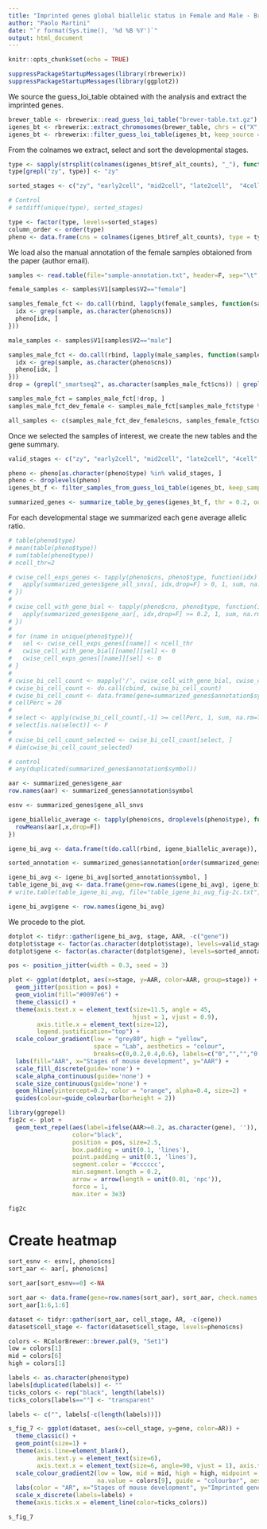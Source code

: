 ```yaml
---
title: "Imprinted genes global biallelic status in Female and Male - BrewerIX"
author: "Paolo Martini"
date: "`r format(Sys.time(), '%d %B %Y')`"
output: html_document
---
```


```r
knitr::opts_chunk$set(echo = TRUE)
```

```r
suppressPackageStartupMessages(library(rbrewerix))
suppressPackageStartupMessages(library(ggplot2))
```

We source the guess_loi_table obtained with the analysis and extract the imprinted genes.

```r
brewer_table <- rbrewerix::read_guess_loi_table("brewer-table.txt.gz")
igenes_bt <- rbrewerix::extract_chromosomes(brewer_table, chrs = c("X", "Y"), invert_selection = T)
igenes_bt <- rbrewerix::filter_guess_loi_table(igenes_bt, keep_source = c("A","B"))
```

From the colnames we extract, select and sort the developmental stages.

```r
type <- sapply(strsplit(colnames(igenes_bt$ref_alt_counts), "_"), function(x) x[1])
type[grepl("zy", type)] <- "zy"

sorted_stages <- c("zy", "early2cell", "mid2cell", "late2cell",  "4cell", "8cell", "16cell",  "earlyblast", "midblast", "lateblast", "fibroblast", "BXC", "C57twocell")

# Control
# setdiff(unique(type), sorted_stages)

type <- factor(type, levels=sorted_stages)
column_order <- order(type)
pheno <- data.frame(cns = colnames(igenes_bt$ref_alt_counts), type = type, stringsAsFactors = F)[column_order, ]

```

We load also the manual annotation of the female samples obtaioned from the paper (author email).

```r
samples <- read.table(file="sample-annotation.txt", header=F, sep="\t", stringsAsFactors = F, check.names = F)

female_samples <- samples$V1[samples$V2=="female"]

samples_female_fct <- do.call(rbind, lapply(female_samples, function(sample) {
  idx <- grep(sample, as.character(pheno$cns))
  pheno[idx, ]
}))

male_samples <- samples$V1[samples$V2=="male"]

samples_male_fct <- do.call(rbind, lapply(male_samples, function(sample) {
  idx <- grep(sample, as.character(pheno$cns))
  pheno[idx, ]
}))
drop = (grepl("_smartseq2", as.character(samples_male_fct$cns)) | grepl("pooled_split", as.character(samples_male_fct$cns)))

samples_male_fct = samples_male_fct[!drop, ]
samples_male_fct_dev_female <- samples_male_fct[samples_male_fct$type %in% samples_female_fct$type, ]

all_samples <- c(samples_male_fct_dev_female$cns, samples_female_fct$cns)
```

Once we selected the samples of interest, we create the new tables and the gene summary.

```r

valid_stages <- c("zy", "early2cell", "mid2cell", "late2cell", "4cell", "8cell", "16cell",  "earlyblast", "midblast", "lateblast", "fibroblast")

pheno <- pheno[as.character(pheno$type) %in% valid_stages, ]
pheno <- droplevels(pheno)
igenes_bt_f <- filter_samples_from_guess_loi_table(igenes_bt, keep_samples = pheno$cns)

summarized_genes <- summarize_table_by_genes(igenes_bt_f, thr = 0.2, odepth = 20, min_ac = 4, min_number_of_sig_SNP = 1)
```

For each developmental stage we summarized each gene average allelic ratio.

```r
# table(pheno$type)
# mean(table(pheno$type))
# sum(table(pheno$type))
# ncell_thr=2
```
```r
# cwise_cell_exps_genes <- tapply(pheno$cns, pheno$type, function(idx) {
#   apply(summarized_genes$gene_all_snvs[, idx,drop=F] > 0, 1, sum, na.rm=T)
# })
# 
# cwise_cell_with_gene_bial <- tapply(pheno$cns, pheno$type, function(idx) {
#   apply(summarized_genes$gene_aar[, idx,drop=F] >= 0.2, 1, sum, na.rm=T)
# })
# 
# for (name in unique(pheno$type)){
#   sel <- cwise_cell_exps_genes[[name]] < ncell_thr
#   cwise_cell_with_gene_bial[[name]][sel] <- 0
#   cwise_cell_exps_genes[[name]][sel] <- 0
# }
# 
# cwise_bi_cell_count <- mapply('/', cwise_cell_with_gene_bial, cwise_cell_exps_genes, SIMPLIFY = F)
# cwise_bi_cell_count <- do.call(cbind, cwise_bi_cell_count)
# cwise_bi_cell_count <- data.frame(gene=summarized_genes$annotation$symbol, cwise_bi_cell_count*100, stringsAsFactors = F, check.names = F)
# cellPerc = 20
# 
# select <- apply(cwise_bi_cell_count[,-1] >= cellPerc, 1, sum, na.rm=T) >= 1 # keep lines with at least one value above cellPerc
# select[is.na(select)] <- F
# 
# cwise_bi_cell_count_selected <- cwise_bi_cell_count[select, ]
# dim(cwise_bi_cell_count_selected)

```

```r
# control
# any(duplicated(summarized_genes$annotation$symbol))

aar <- summarized_genes$gene_aar
row.names(aar) <- summarized_genes$annotation$symbol

esnv <- summarized_genes$gene_all_snvs

igene_biallelic_average <- tapply(pheno$cns, droplevels(pheno$type), function(x) {
  rowMeans(aar[,x,drop=F])
})

igene_bi_avg <- data.frame(t(do.call(rbind, igene_biallelic_average)), check.names = F)

sorted_annotation <- summarized_genes$annotation[order(summarized_genes$annotation$chr,summarized_genes$annotation$TSS), ]

igene_bi_avg <- igene_bi_avg[sorted_annotation$symbol, ]
table_igene_bi_avg <- data.frame(gene=row.names(igene_bi_avg), igene_bi_avg, stringsAsFactors = F)
# write.table(table_igene_bi_avg, file="table_igene_bi_avg_fig-2c.txt", sep="\t", quote=F, row.names=F)

igene_bi_avg$gene <- row.names(igene_bi_avg)

```

We procede to the plot.

```r

dotplot <- tidyr::gather(igene_bi_avg, stage, AAR, -c("gene"))
dotplot$stage <- factor(as.character(dotplot$stage), levels=valid_stages)
dotplot$gene <- factor(as.character(dotplot$gene), levels=sorted_annotation$symbol)

pos <- position_jitter(width = 0.3, seed = 3)
```

```r
plot <- ggplot(dotplot, aes(x=stage, y=AAR, color=AAR, group=stage)) +
  geom_jitter(position = pos) +
  geom_violin(fill="#0097e6") +
  theme_classic() +
  theme(axis.text.x = element_text(size=11.5, angle = 45,
                                   hjust = 1, vjust = 0.9),
        axis.title.x = element_text(size=12),
        legend.justification="top") +
  scale_colour_gradient(low = "grey80", high = "yellow",
                        space = "Lab", aesthetics = "colour", 
                        breaks=c(0,0.2,0.4,0.6), labels=c("0","","","0.6")) +
  labs(fill="AAR", x="Stages of mouse development", y="AAR") +
  scale_fill_discrete(guide='none') + 
  scale_alpha_continuous(guide='none') +
  scale_size_continuous(guide='none') + 
  geom_hline(yintercept=0.2, color = "orange", alpha=0.4, size=2) + 
  guides(colour=guide_colourbar(barheight = 2))

library(ggrepel)
fig2c <- plot +
  geom_text_repel(aes(label=ifelse(AAR>=0.2, as.character(gene), '')), 
                  color="black", 
                  position = pos, size=2.5,
                  box.padding = unit(0.1, 'lines'),
                  point.padding = unit(0.1, 'lines'),
                  segment.color = '#cccccc',
                  min.segment.length = 0.2,
                  arrow = arrow(length = unit(0.01, 'npc')),
                  force = 1,
                  max.iter = 3e3)

fig2c
```

# Create heatmap

```r
sort_esnv <- esnv[, pheno$cns]
sort_aar <- aar[, pheno$cns]

sort_aar[sort_esnv==0] <-NA

sort_aar <- data.frame(gene=row.names(sort_aar), sort_aar, check.names = F)
sort_aar[1:6,1:6]

dataset <- tidyr::gather(sort_aar, cell_stage, AR, -c(gene))
dataset$cell_stage <- factor(dataset$cell_stage, levels=pheno$cns)

colors <- RColorBrewer::brewer.pal(9, "Set1")
low = colors[1]
mid = colors[6]
high = colors[1]

labels <- as.character(pheno$type)
labels[duplicated(labels)] <- ""
ticks_colors <- rep("black", length(labels))
ticks_colors[labels==""] <- "transparent"

labels <- c("", labels[-c(length(labels))])

s_fig_7 <- ggplot(dataset, aes(x=cell_stage, y=gene, color=AR)) +
  theme_classic() +
  geom_point(size=1) +
  theme(axis.line=element_blank(), 
        axis.text.y = element_text(size=6),
        axis.text.x = element_text(size=6, angle=90, vjust = 1), axis.ticks = element_blank()) +
  scale_colour_gradient2(low = low, mid = mid, high = high, midpoint = 0.5, space = "Lab",
                         na.value = colors[9], guide = "colourbar", aesthetics = "color") +
  labs(color = "AR", x="Stages of mouse development", y="Imprinted genes") +
  scale_x_discrete(labels=labels) +
  theme(axis.ticks.x = element_line(color=ticks_colors))

s_fig_7
```

